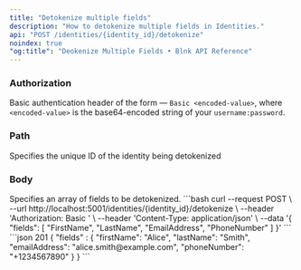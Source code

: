 ```yaml
---
title: "Detokenize multiple fields"
description: "How to detokenize multiple fields in Identities."
api: "POST /identities/{identity_id}/detokenize"
noindex: true
"og:title": "Deokenize Multiple Fields • Blnk API Reference"
---
```



### Authorization
Basic authentication header of the form — `Basic <encoded-value>`, where `<encoded-value>` is the base64-encoded string of your `username:password`.

### Path
<ParamField path="identity_id" type="string">
  Specifies the unique ID of the identity being detokenized
</ParamField>

### Body
<ParamField body="fields" type="string[]">
  Specifies an array of fields to be detokenized.
</ParamField>

<RequestExample>
```bash
curl --request POST \
  --url http://localhost:5001/identities/{identity_id}/detokenize \
  --header 'Authorization: Basic <encoded-value>' \
  --header 'Content-Type: application/json' \
  --data '{
  "fields": [
    "FirstName", 
    "LastName", 
    "EmailAddress", 
    "PhoneNumber"
  ]
}'
```
</RequestExample>
<ResponseExample>
```json 201
{
  "fields" : {
    "firstName": "Alice",
    "lastName": "Smith",
    "emailAddress": "alice.smith@example.com",
    "phoneNumber": "+1234567890"
  }
}
```
</ResponseExample>

<NeedHelp />